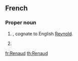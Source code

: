 ==French==
{{wikipedia|dab=Renaud}}

===Proper noun===
{{infl|fr|proper noun|g=m}}

# {{given name|male|lang=fr}}, cognate to English [[Reynold]].
# {{surname|[[patronymic]]|lang=fr}}

[[fr:Renaud]]
[[th:Renaud]]
